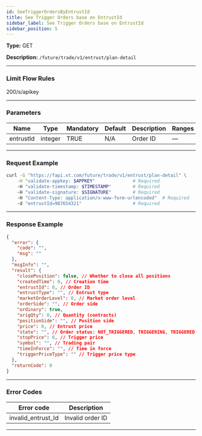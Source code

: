 ```yaml
---
id: SeeTriggerOrdersByEntrustId
title: See Trigger Orders base on EntrustId
sidebar_label: See Trigger Orders base on EntrustId
sidebar_position: 5
---
```


**Type:** GET

**Description:** `/future/trade/v1/entrust/plan-detail`

---

### Limit Flow Rules

200/s/apikey

---

### Parameters

| Name      | Type    | Mandatory | Default | Description | Ranges |
| --------- | ------- | --------- | ------- | ----------- | ------ |
| entrustId | integer | TRUE      | N/A     | Order ID    | —      |

---

### Request Example

```bash
curl -G "https://fapi.xt.com/future/trade/v1/entrust/plan-detail" \
    -H "validate-appkey: $APPKEY"              # Required
    -H "validate-timestamp: $TIMESTAMP"        # Required
    -H "validate-signature: $SIGNATURE"        # Required
    -H "Content-Type: application/x-www-form-urlencoded"  # Required
    -d "entrustId=987654321"                   # Required
```

---

### Response Example

```json
{
  "error": {
    "code": "",
    "msg": ""
  },
  "msgInfo": "",
  "result": {
    "closePosition": false, // Whether to close all positions
    "createdTime": 0, // Creation time
    "entrustId": 0, // Order ID
    "entrustType": "", // Entrust type
    "marketOrderLevel": 0, // Market order level
    "orderSide": "", // Order side
    "ordinary": true,
    "origQty": 0, // Quantity (contracts)
    "positionSide": "", // Position side
    "price": 0, // Entrust price
    "state": "", // Order status: NOT_TRIGGERED, TRIGGERING, TRIGGERED, USER_REVOCATION, PLATFORM_REVOCATION, EXPIRED, UNFINISHED, HISTORY
    "stopPrice": 0, // Trigger price
    "symbol": "", // Trading pair
    "timeInForce": "", // Time in force
    "triggerPriceType": "" // Trigger price type
  },
  "returnCode": 0
}
```

---

### Error Codes

| Error code         | Description      |
| ------------------ | ---------------- |
| invalid_entrust_Id | Invalid order ID |

---
